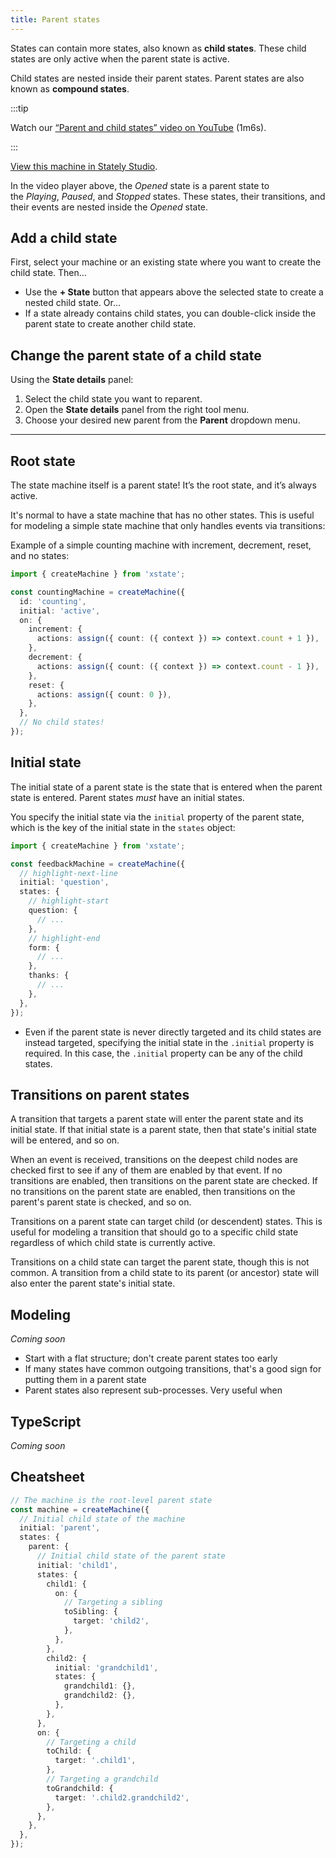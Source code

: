 ```yaml
---
title: Parent states
---
```



States can contain more states, also known as **child states**. These child states are only active when the parent state is active.

Child states are nested inside their parent states. Parent states are also known as **compound states**.

:::tip

Watch our [“Parent and child states” video on YouTube](https://www.youtube.com/watch?v=aUhEdeIf_mQ&list=PLvWgkXBB3dd4I_l-djWVU2UGPyBgKfnTQ&index=5) (1m6s).

:::

<p>
  <ThemedImage
    alt="Video player state machine containing closed and opened states. On the Play event, the Closed state transitions to the Opened state. The Opened state invokes a startVideo actor and has a description of “The video player should be in full-screen mode.” The Opened state contains Playing and Paused states, which are transitioned between using the Pause and Play events. There’s a Stop event from the Opened state that transitions to the final state of Stopped. There’s a delayed transition from the Stopped state back to the Closed state after 5 seconds."
    sources={{
      light:
        'https://stately.ai/registry/machines/9ba5377c-aab3-4465-8909-4eea499622fa.light.png',
      dark: 'https://stately.ai/registry/machines/9ba5377c-aab3-4465-8909-4eea499622fa.dark.png',
    }}
  />
</p>

[View this machine in Stately Studio](https://stately.ai/registry/editor/e13bef2b-bb13-4465-96ac-0bc25340688e?machineId=9ba5377c-aab3-4465-8909-4eea499622fa).

In the video player above, the *Opened* state is a parent state to the *Playing*, *Paused*, and *Stopped* states. These states, their transitions, and their events are nested inside the *Opened* state.

## Add a child state

First, select your machine or an existing state where you want to create the child state. Then…

- Use the **+ State** button that appears above the selected state to create a nested child state. Or…
- If a state already contains child states, you can double-click inside the parent state to create another child state.

## Change the parent state of a child state

Using the **State details** panel:

1. Select the child state you want to reparent.
2. Open the **State details** panel from the right tool menu.
3. Choose your desired new parent from the **Parent** dropdown menu.

---

## Root state

The state machine itself is a parent state! It’s the root state, and it’s always active.

It's normal to have a state machine that has no other states. This is useful for modeling a simple state machine that only handles events via transitions:

Example of a simple counting machine with increment, decrement, reset, and no states:

```ts
import { createMachine } from 'xstate';

const countingMachine = createMachine({
  id: 'counting',
  initial: 'active',
  on: {
    increment: {
      actions: assign({ count: ({ context }) => context.count + 1 }),
    },
    decrement: {
      actions: assign({ count: ({ context }) => context.count - 1 }),
    },
    reset: {
      actions: assign({ count: 0 }),
    },
  },
  // No child states!
});
```

## Initial state

The initial state of a parent state is the state that is entered when the parent state is entered. Parent states _must_ have an initial states.

You specify the initial state via the `initial` property of the parent state, which is the key of the initial state in the `states` object:

```ts
import { createMachine } from 'xstate';

const feedbackMachine = createMachine({
  // highlight-next-line
  initial: 'question',
  states: {
    // highlight-start
    question: {
      // ...
    },
    // highlight-end
    form: {
      // ...
    },
    thanks: {
      // ...
    },
  },
});
```

- Even if the parent state is never directly targeted and its child states are instead targeted, specifying the initial state in the `.initial` property is required. In this case, the `.initial` property can be any of the child states.

## Transitions on parent states

A transition that targets a parent state will enter the parent state and its initial state. If that initial state is a parent state, then that state's initial state will be entered, and so on.

When an event is received, transitions on the deepest child nodes are checked first to see if any of them are enabled by that event. If no transitions are enabled, then transitions on the parent state are checked. If no transitions on the parent state are enabled, then transitions on the parent's parent state is checked, and so on.

Transitions on a parent state can target child (or descendent) states. This is useful for modeling a transition that should go to a specific child state regardless of which child state is currently active.

Transitions on a child state can target the parent state, though this is not common. A transition from a child state to its parent (or ancestor) state will also enter the parent state's initial state.

## Modeling

_Coming soon_

- Start with a flat structure; don't create parent states too early
- If many states have common outgoing transitions, that's a good sign for putting them in a parent state
- Parent states also represent sub-processes. Very useful when

## TypeScript

_Coming soon_

## Cheatsheet

```ts
// The machine is the root-level parent state
const machine = createMachine({
  // Initial child state of the machine
  initial: 'parent',
  states: {
    parent: {
      // Initial child state of the parent state
      initial: 'child1',
      states: {
        child1: {
          on: {
            // Targeting a sibling
            toSibling: {
              target: 'child2',
            },
          },
        },
        child2: {
          initial: 'grandchild1',
          states: {
            grandchild1: {},
            grandchild2: {},
          },
        },
      },
      on: {
        // Targeting a child
        toChild: {
          target: '.child1',
        },
        // Targeting a grandchild
        toGrandchild: {
          target: '.child2.grandchild2',
        },
      },
    },
  },
});
```
